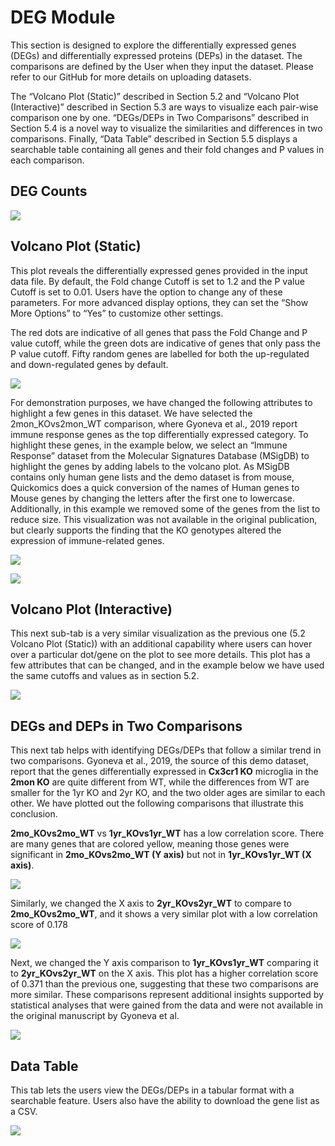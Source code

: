 # DEG Module

This section is designed to explore the differentially expressed genes (DEGs) and differentially expressed proteins (DEPs) in the dataset. The comparisons are defined by the User when they input the dataset. Please refer to our GitHub for more details on uploading datasets.

The “Volcano Plot (Static)” described in Section 5.2 and “Volcano Plot (Interactive)” described in Section 5.3 are ways to visualize each pair-wise comparison one by one. “DEGs/DEPs in Two Comparisons” described in Section 5.4 is a novel way to visualize the similarities and differences in two comparisons. Finally, “Data Table” described in Section 5.5 displays a searchable table containing all genes and their fold changes and P values in each comparison.

## DEG Counts



[![](https://interactivereport.github.io/Quickomics/tutorial/Figures/FigureS5.1_1.png)](https://interactivereport.github.io/Quickomics/tutorial/Figures/FigureS5.1_1.png)

## Volcano Plot (Static)

This plot reveals the differentially expressed genes provided in the input data file. By default, the Fold change Cutoff is set to 1.2 and the P value Cutoff is set to 0.01. Users have the option to change any of these parameters. For more advanced display options, they can set the “Show More Options” to “Yes” to customize other settings.

The red dots are indicative of all genes that pass the Fold Change and P value cutoff, while the green dots are indicative of genes that only pass the P value cutoff. Fifty random genes are labelled for both the up-regulated and down-regulated genes by default.

[![](https://interactivereport.github.io/Quickomics/tutorial/Figures/FigureS5.2_1.png)](https://interactivereport.github.io/Quickomics/tutorial/Figures/FigureS5.2_1.png)

For demonstration purposes, we have changed the following attributes to highlight a few genes in this dataset. We have selected the 2mon_KOvs2mon_WT comparison, where Gyoneva et al., 2019 report immune response genes as the top differentially expressed category. To highlight these genes, in the example below, we select an “Immune Response” dataset from the Molecular Signatures Database (MSigDB) to highlight the genes by adding labels to the volcano plot. As MSigDB contains only human gene lists and the demo dataset is from mouse, Quickomics does a quick conversion of the names of Human genes to Mouse genes by changing the letters after the first one to lowercase. Additionally, in this example we removed some of the genes from the list to reduce size. This visualization was not available in the original publication, but clearly supports the finding that the KO genotypes altered the expression of immune-related genes.

[![](https://interactivereport.github.io/Quickomics/tutorial/Figures/FigureS5.2_2.png)](https://interactivereport.github.io/Quickomics/tutorial/Figures/FigureS5.2_2.png)

[![](https://interactivereport.github.io/Quickomics/tutorial/Figures/FigureS5.2_3.png)](https://interactivereport.github.io/Quickomics/tutorial/Figures/FigureS5.2_3.png)

## Volcano Plot (Interactive)

This next sub-tab is a very similar visualization as the previous one (5.2 Volcano Plot (Static)) with an additional capability where users can hover over a particular dot/gene on the plot to see more details. This plot has a few attributes that can be changed, and in the example below we have used the same cutoffs and values as in section 5.2.

[![](https://interactivereport.github.io/Quickomics/tutorial/Figures/FigureS5.3_1.png)](https://interactivereport.github.io/Quickomics/tutorial/Figures/FigureS5.3_1.png)

## DEGs and DEPs in Two Comparisons

This next tab helps with identifying DEGs/DEPs that follow a similar trend in two comparisons. Gyoneva et al., 2019, the source of this demo dataset, report that the genes differentially expressed in **Cx3cr1 KO** microglia in the **2mon KO** are quite different from WT, while the differences from WT are smaller for the 1yr KO and 2yr KO, and the two older ages are similar to each other. We have plotted out the following comparisons that illustrate this conclusion.

**2mo_KOvs2mo_WT** vs **1yr_KOvs1yr_WT** has a low correlation score. There are many genes that are colored yellow, meaning those genes were significant in **2mo_KOvs2mo_WT (Y axis)** but not in **1yr_KOvs1yr_WT (X axis)**.

[![](https://interactivereport.github.io/Quickomics/tutorial/Figures/FigureS5.4_1.png)](https://interactivereport.github.io/Quickomics/tutorial/Figures/FigureS5.4_1.png)

Similarly, we changed the X axis to **2yr_KOvs2yr_WT** to compare to **2mo_KOvs2mo_WT**, and it shows a very similar plot with a low correlation score of 0.178

[![](https://interactivereport.github.io/Quickomics/tutorial/Figures/FigureS5.4_2.png)](https://interactivereport.github.io/Quickomics/tutorial/Figures/FigureS5.4_2.png)

Next, we changed the Y axis comparison to **1yr_KOvs1yr_WT** comparing it to **2yr_KOvs2yr_WT** on the X axis. This plot has a higher correlation score of 0.371 than the previous one, suggesting that these two comparisons are more similar. These comparisons represent additional insights supported by statistical analyses that were gained from the data and were not available in the original manuscript by Gyoneva et al.

[![](https://interactivereport.github.io/Quickomics/tutorial/Figures/FigureS5.4_3.png)](https://interactivereport.github.io/Quickomics/tutorial/Figures/FigureS5.4_3.png)

## Data Table

This tab lets the users view the DEGs/DEPs in a tabular format with a searchable feature. Users also have the ability to download the gene list as a CSV.

[![](https://interactivereport.github.io/Quickomics/tutorial/Figures/FigureS5.5_1.png)](https://interactivereport.github.io/Quickomics/tutorial/Figures/FigureS5.5_1.png)

